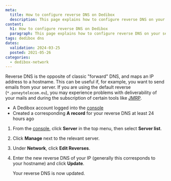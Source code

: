 ```yaml
---
meta:
  title: How to configure reverse DNS on Dedibox
  description: This page explains how to configure reverse DNS on your server
content:
  h1: How to configure reverse DNS on Dedibox
  paragraph: This page explains how to configure reverse DNS on your server
tags: dedibox dns 
dates:
  validation: 2024-03-25
  posted: 2021-05-26
categories:
  - dedibox-network
---
```


Reverse DNS is the opposite of classic "forward" DNS, and maps an IP address to a hostname. This can be useful if, for example, you want to send emails from your server. If you are using the default reverse (`*.poneytelecom.eu`), you may experience problems with deliverability of your mails and during the subscription of certain tools like [JMRP](https://postmaster.live.com/snds/JMRP.aspx/).

<Macro id="requirements" />

- A Dedibox account logged into the [console](https://console.online.net/)
- Created a corresponding **A record** for your reverse DNS at least 24 hours ago

1. From the [console](https://console.online.net/), click **Server** in the top menu, then select **Server list**.
    <Lightbox src="scaleway-dedibox-server-list.webp" alt="" />
2. Click **Manage** next to the relevant server.
3. Under **Network**, click **Edit Reverses**.
    <Lightbox src="scaleway-edit-reverse-button.webp" alt="" />
4. Enter the new reverse DNS of your IP (generally this corresponds to your hostname) and click **Update**.
    <Lightbox src="scaleway-edit-reverse-panel.webp" alt="" />

    Your reverse DNS is now updated.


